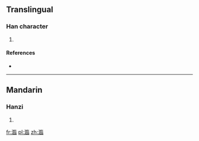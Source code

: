 ==Translingual==

===Han character===
{{Han char|rn=85|rad=水|as=17|sn=20|four=|canj=水尸中口 (ESLR)}}

# {{defn|Han|sort=水17}}

====References====
* {{Han ref|kx=0661.070|dkj=18700|dj=1070.270|hdz=31787.030|uh=7036|ud=28726}}

----

==Mandarin==

===Hanzi===
{{cmn-hanzi|pin=[[lín]] ([[lin2]])|wg=lin<sup>2</sup>}}

# {{defn|Mandarin|sort=水17}}

[[fr:瀶]]
[[pl:瀶]]
[[zh:瀶]]